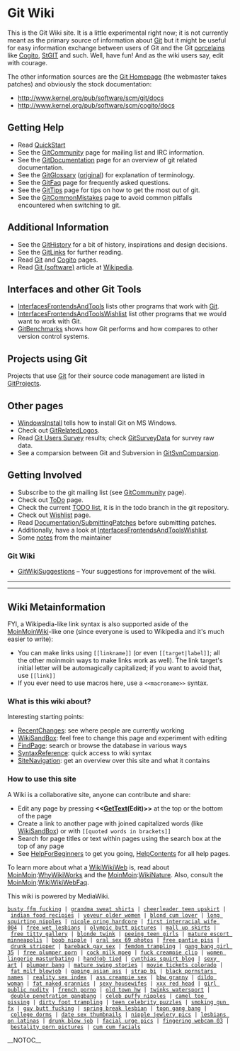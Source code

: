 <!-- ## Please edit system and help pages ONLY in the moinmaster wiki! For more
 -->
<!-- ## information, please see [[MoinMaster]]:[[MoinPagesEditorGroup]].
 -->
<!-- ##master-page:[[FrontPage]]
 -->
<!-- #format wiki
 -->
<!-- #language en
 -->
<!-- #pragma section-numbers off
 -->
= Git Wiki =

This is the Git Wiki site. It is a little experimental right now; it is not
currently meant as the primary source of information about [[Git]] but it might
be useful for easy information exchange between users of Git and the Git
[[Porcelain|porcelains]] like [[Cogito]], [http://wiki.procode.org/cgi-bin/wiki.cgi/StGIT StGIT]
and such.  Well, have fun! And as the wiki users say, edit with courage.

The other information sources are the [http://git.or.cz/ Git Homepage] (the
webmaster takes patches) and obviously the stock documentation:
* http://www.kernel.org/pub/software/scm/git/docs
* http://www.kernel.org/pub/software/scm/cogito/docs

== Getting Help ==
* Read [[QuickStart]]
* See the [[GitCommunity]] page for mailing list and IRC information.
* See the [[GitDocumentation]] page for an overview of git related documentation.
* See the [[GitGlossary]] ([http://www.kernel.org/pub/software/scm/git/docs/glossary.html original]) for explanation of terminology.
* See the [[GitFaq]] page for frequently asked questions.
* See the [[GitTips]] page for tips on how to get the most out of git.
* See the [[GitCommonMistakes]] page to avoid common pitfalls encountered when switching to git.

== Additional Information ==
* See the [[GitHistory]] for a bit of history, inspirations and design decisions.
* See the [[GitLinks]] for further reading.
* Read [[Git]] and [[Cogito]] pages.
* Read [[WikiPedia:Git_(software)|Git (software)]] article at [http://en.wikipedia.org Wikipedia].

== Interfaces and other Git Tools ==
* [[InterfacesFrontendsAndTools]] lists other programs that work with [[Git]].
* [[InterfacesFrontendsAndToolsWishlist]] list other programs that we would want to work with Git.
* [[GitBenchmarks]] shows how Git performs and how compares to other version control systems.

== Projects using Git ==
Projects that use [[Git]] for their source code management are listed in [[GitProjects]].

== Other pages ==
* [[WindowsInstall]] tells how to install Git on MS Windows.
* Check out [[GitRelatedLogos]].
* Read [[GitSurvey|Git Users Survey]] results; check [[GitSurveyData]] for survey raw data.
* See a comparsion between Git and Subversion in [[GitSvnComparsion]].

== Getting Involved ==
* Subscribe to the git mailing list (see [[GitCommunity]] page).
* Check out [[ToDo]] page.
* Check the current [http://kernel.org/git/?p=git/git.git;a=blob;hb=todo;f=TODO TODO list], it is in the todo branch in the git repository.
* Check out [[Wishlist]] page.
* Read [http://kernel.org/git/?p=git/git.git;a=blob;f=Documentation/SubmittingPatches Documentation/[[SubmittingPatches]]] before submitting patches.
* Additionally, have a look at [[InterfacesFrontendsAndToolsWishlist]].
* Some [[notes]] from the maintainer

=== Git Wiki ===
* [[GitWikiSuggestions]] – Your suggestions for improvement of the wiki.

----
----

== Wiki Metainformation ==

FYI, a Wikipedia-like link syntax is also supported aside of the [[MoinMoinWiki]]-like one
(since everyone is used to Wikipedia and it's much easier to write):

* You can make links using <code><nowiki>[[linkname]]</nowiki></code> (or even <code><nowiki>[[target|label]]</nowiki></code>; all the other moinmoin ways to make links work as well). The link target's initial letter will be automagically capitalized; if you want to avoid that, use <code><nowiki>[[link]]</nowiki></code>
* If you ever need to use macros here, use a <code><nowiki> <<macroname>> </nowiki></code> syntax.

=== What is this wiki about? ===

Interesting starting points:
* [[RecentChanges]]: see where people are currently working
* [[WikiSandBox]]: feel free to change this page and experiment with editing
* [[Special:Search|FindPage]]: search or browse the database in various ways
* [http://meta.wikimedia.org/wiki/Help:Editing SyntaxReference]: quick access to wiki syntax
* [[Special:Specialpages|SiteNavigation]]: get an overview over this site and what it contains

=== How to use this site ===

A Wiki is a collaborative site, anyone can contribute and share:
* Edit any page by pressing <b><<[[GetText]](Edit)>></b> at the top or the bottom of the page
* Create a link to another page with joined capitalized words (like [[WikiSandBox]]) or with <code><nowiki>[[quoted words in brackets]]</nowiki></code>
* Search for page titles or text within pages using the search box at the top of any page
* See [[HelpForBeginners]] to get you going, [[HelpContents]] for all help pages.

To learn more about what a [[WikiWikiWeb]] is, read about [[MoinMoin]]:[[WhyWikiWorks]] and the [[MoinMoin]]:[[WikiNature]]. Also, consult the [[MoinMoin]]:[[WikiWikiWebFaq]].

This wiki is powered by MediaWiki.
 [http://homepage.mac.com/cornea1/28.html busty ffm fucking] | [http://homepage.mac.com/shone1/29.html grandma sweat shirts] | [http://homepage.mac.com/ceaseless/31.html cheerleader teen upskirt] | [http://homepage.mac.com/arabia2/45.html indian food recipies] | [http://homepage.mac.com/rusticated/30.html voyeur older women] | [http://homepage.mac.com/ontogenic/85.html blond cum lover] | [http://homepage.mac.com/colorizing/76.html long squirting nipples] | [http://homepage.mac.com/vice3/14.html nicole oring hardcore] | [http://homepage.mac.com/postwomen/21.html first interracial wife 004] | [http://homepage.mac.com/reorganize/84.html free wet lesbians] | [http://homepage.mac.com/grabby2/15.html olympic butt pictures] | [http://homepage.mac.com/queering/75.html mall up skirts] | [http://homepage.mac.com/aviations/47.html free titty gallery] | [http://homepage.mac.com/outline3/8.html blonde twink] | [http://homepage.mac.com/stanch/39.html peeing teen girls] | [http://homepage.mac.com/salvage3/13.html mature escort minneapolis] | [http://homepage.mac.com/sensation2/36.html boob nipple] | [http://homepage.mac.com/benignest/96.html oral sex 69 photos] | [http://homepage.mac.com/capability1/15.html free pantie piss] | [http://homepage.mac.com/nips2/32.html drunk stripper] | [http://homepage.mac.com/demoniacal/63.html bareback gay sex] | [http://homepage.mac.com/frontwards1/86.html femdom trampling] | [http://homepage.mac.com/cornea1/78.html gang bang girl 35] | [http://homepage.mac.com/rumour1/35.html free plumper porn] | [http://homepage.mac.com/stanch/81.html cock milk mpeg] | [http://homepage.mac.com/vice3/72.html fuck creampie clip] | [http://homepage.mac.com/cornea1/21.html women lingerie masturbating] | [http://homepage.mac.com/square5/87.html handjob tied] | [http://homepage.mac.com/undersign/58.html cynthias squirt blog] | [http://homepage.mac.com/covets/87.html sexy art] | [http://homepage.mac.com/tragically/37.html plumper bang] | [http://homepage.mac.com/waga3/92.html mature swing stories] | [http://homepage.mac.com/demagogue1/15.html movie tickets colorado] | [http://homepage.mac.com/cagliari1/23.html fat milf blowjob] | [http://homepage.mac.com/bowlers/74.html gaping asian ass] | [http://homepage.mac.com/archers2/61.html strap bi] | [http://homepage.mac.com/unsnaps/3.html black pornstars names] | [http://homepage.mac.com/omitting/94.html reality sex index] | [http://homepage.mac.com/diyarbakir/58.html ass creampie sex] | [http://homepage.mac.com/kettledrum/7.html bbw granny] | [http://homepage.mac.com/tonsil1/43.html dildo woman] | [http://homepage.mac.com/outline3/28.html fat naked grannies] | [http://homepage.mac.com/colorizing/43.html sexy housewifes] | [http://homepage.mac.com/arabia2/53.html xxx red head] | [http://homepage.mac.com/satins/49.html girl public nudity] | [http://homepage.mac.com/cretins/77.html french porno] | [http://homepage.mac.com/decidable/ old town hw] | [http://homepage.mac.com/cums/16.html twinks watersport] | [http://homepage.mac.com/decidable/50.html double penetration gangbang] | [http://homepage.mac.com/aviations/77.html celeb puffy nipples] | [http://homepage.mac.com/rejoinder/24.html camel toe pissing] | [http://homepage.mac.com/kenai3/37.html dirty foot trampling] | [http://homepage.mac.com/musashi888/17.html teen celebrity puzzles] | [http://homepage.mac.com/aviations/70.html smoking gun fx] | [http://homepage.mac.com/bactria1/33.html guy butt fucking] | [http://homepage.mac.com/braidings/71.html spring break lesbian] | [http://homepage.mac.com/argue1/26.html toon gang bang] | [http://homepage.mac.com/tintype1/15.html college dorms] | [http://homepage.mac.com/cretins/32.html date sex thumbnails] | [http://homepage.mac.com/lem5/82.html nipple jewlery pics] | [http://homepage.mac.com/demoniacal/4.html lesbians on latinas] | [http://homepage.mac.com/carbonous/84.html drunk blow job] | [http://homepage.mac.com/abrogating/58.html facial urge pics] | [http://homepage.mac.com/aviations/1.html fingering webcam 03] | [http://homepage.mac.com/logon3/5.html bestality porn pictures] | [http://homepage.mac.com/tragically/46.html cum cum facials]

__NOTOC__